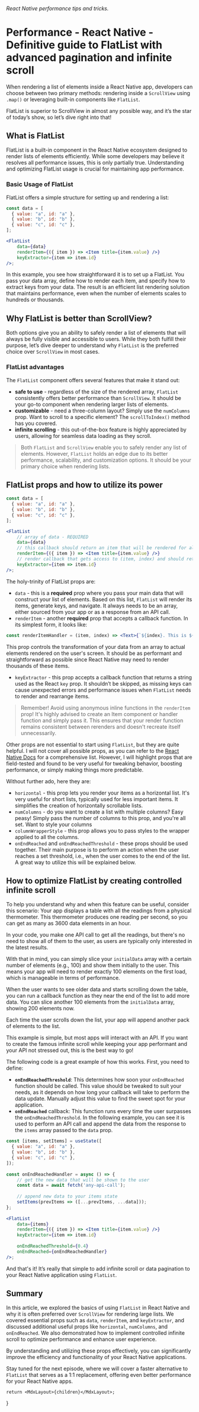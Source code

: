 

###### React Native performance tips and tricks.

# Performance - React Native - Definitive guide to FlatList with advanced pagination and infinite scroll

When rendering a list of elements inside a React Native app, developers can choose between two primary methods: rendering inside a `ScrollView` using `.map()` or leveraging built-in components like `FlatList`. 

FlatList is superior to ScrollView in almost any possible way, and it’s the star of today’s show, so let’s dive right into that!

## What is FlatList

FlatList is a built-in component in the React Native ecosystem designed to render lists of elements efficiently. While some developers may believe it resolves all performance issues, this is only partially true. Understanding and optimizing FlatList usage is crucial for maintaining app performance.

### Basic Usage of FlatList

FlatList offers a simple structure for setting up and rendering a list:

```jsx
const data = [
  { value: "a", id: "a" },
  { value: "b", id: "b" },
  { value: "c", id: "c" },
];

<FlatList
	data={data}
	renderItem={({ item }) => <Item title={item.value} />}
	keyExtractor={item => item.id}
/>;
```

In this example, you see how straightforward it is to set up a FlatList. You pass your data array, define how to render each item, and specify how to extract keys from your data. The result is an efficient list rendering solution that maintains performance, even when the number of elements scales to hundreds or thousands.

## Why FlatList is better than ScrollView?

Both options give you an ability to safely render a list of elements that will always be fully visible and accessible to users. While they both fulfill their purpose, let’s dive deeper to understand why `FlatList` is the preferred choice over `ScrollView` in most cases.

### FlatList advantages

The `FlatList` component offers several features that make it stand out:

- **safe to use** -  regardless of the size of the rendered array, `FlatList` consistently offers better performance than `ScrollView`. It should be your go-to component when rendering larger lists of elements.
- **customizable** - need a three-column layout? Simply use the `numColumns` prop. Want to scroll to a specific element? The `scrollToIndex()` method has you covered.
- **infinite scrolling** - this out-of-the-box feature is highly appreciated by users, allowing for seamless data loading as they scroll.

> Both `FlatList` and `ScrollView` enable you to safely render any list of elements. However, `FlatList` holds an edge due to its better performance, scalability, and customization options. It should be your primary choice when rendering lists.
> 

## FlatList props and how to utilize its power

```jsx
const data = [
  { value: "a", id: "a" },
  { value: "b", id: "b" },
  { value: "c", id: "c" },
];

<FlatList
	// array of data - REQUIRED
	data={data}
	// this callback should return an item that will be rendered for all elements - REQUIRED
	renderItem={({ item }) => <Item title={item.value} />}
	// render callback that gets access to (item, index) and should return string
	keyExtractor={item => item.id}
/>;
```

The holy-trinity of FlatList props are:

- `data` - this is a **required** prop where you pass your main data that will construct your list of elements. Based on this list, `FlatList` will render its items, generate keys, and navigate. It always needs to be an array, either sourced from your app or as a response from an API call.
- `renderItem` - another **required** prop that accepts a callback function. In its simplest form, it looks like:

```jsx
const renderItemHandler = (item, index) => <Text>{`${index}. This is ${item}`}</Text>
```

This prop controls the transformation of your data from an array to actual elements rendered on the user's screen. It should be as performant and straightforward as possible since React Native may need to render thousands of these items.

- `keyExtractor` - this prop accepts a callback function that returns a string used as the React `key` prop. It shouldn’t be skipped, as missing keys can cause unexpected errors and performance issues when `FlatList` needs to render and rearrange items.

> Remember! Avoid using anonymous inline functions in the `renderItem` prop! It's highly advised to create an Item component or handler function and simply pass it. This ensures that your render function remains consistent between rerenders and doesn't recreate itself unnecessarily.
> 

Other props are not essential to start using `FlatList`, but they are quite helpful. I will not cover all possible props, as you can refer to the [React Native Docs](https://reactnative.dev/docs/flatlist) for a comprehensive list. However, I will highlight props that are field-tested and found to be very useful for tweaking behavior, boosting performance, or simply making things more predictable.

Without further ado, here they are:

- `horizontal` - this prop lets you render your items as a horizontal list. It's very useful for short lists, typically used for less important items. It simplifies the creation of horizontally scrollable lists.
- `numColumns` - do you want to create a list with multiple columns? Easy peasy! Simply pass the number of columns to this prop, and you're all set. Want to style your columns
- `columnWrapperStyle` - this prop allows you to pass styles to the wrapper applied to all the columns.
- `onEndReached` and `onEndReachedThreshold` - these props should be used together. Their main purpose is to perform an action when the user reaches a set threshold, i.e., when the user comes to the end of the list. A great way to utilize this will be explained below.

## How to optimize FlatList by creating controlled infinite scroll

To help you understand why and when this feature can be useful, consider this scenario: Your app displays a table with all the readings from a physical thermometer. This thermometer produces one reading per second, so you can get as many as 3600 data elements in an hour.

In your code, you make one API call to get all the readings, but there's no need to show all of them to the user, as users are typically only interested in the latest results.

With that in mind, you can simply slice your `initialData` array with a certain number of elements (e.g., 100) and show them initially to the user. This means your app will need to render exactly 100 elements on the first load, which is manageable in terms of performance.

When the user wants to see older data and starts scrolling down the table, you can run a callback function as they near the end of the list to add more data. You can slice another 100 elements from the `initialData` array, showing 200 elements now.

Each time the user scrolls down the list, your app will append another pack of elements to the list.

This example is simple, but most apps will interact with an API. If you want to create the famous infinite scroll while keeping your app performant and your API not stressed out, this is the best way to go!

The following code is a great example of how this works. First, you need to define:

- **`onEndReachedThreshold`**: This determines how soon your `onEndReached` function should be called. This value should be tweaked to suit your needs, as it depends on how long your callback will take to perform the data update. Manually adjust this value to find the sweet spot for your application.
- **`onEndReached`** callback: This function runs every time the user surpasses the `onEndReachedThreshold`. In the following example, you can see it is used to perform an API call and append the data from the response to the `items` array passed to the `data` prop.

```jsx
const [items, setItems] = useState([
  { value: "a", id: "a" },
  { value: "b", id: "b" },
  { value: "c", id: "c" },
]);
 		
const onEndReachedHandler = async () => {
	// get the new data that will be shown to the user
	const data = await fetch('any-api-call');
        
	// append new data to your items state
	setItems(prevItems => ([...prevItems, ...data]));
};  
  
<FlatList
	data={items}
	renderItem={({ item }) => <Item title={item.value} />}
	keyExtractor={item => item.id}
	    
	onEndReachedThreshold={0.4}
	onEndReached={onEndReachedHandler}
/>;
```

And that's it! It’s really that simple to add infinite scroll or data pagination to your React Native application using `FlatList`.

## Summary

In this article, we explored the basics of using `FlatList` in React Native and why it is often preferred over `ScrollView` for rendering large lists. We covered essential props such as `data`, `renderItem`, and `keyExtractor`, and discussed additional useful props like `horizontal`, `numColumns`, and `onEndReached`. We also demonstrated how to implement controlled infinite scroll to optimize performance and enhance user experience.

By understanding and utilizing these props effectively, you can significantly improve the efficiency and functionality of your React Native applications.

Stay tuned for the next episode, where we will cover a faster alternative to `FlatList` that serves as a 1:1 replacement, offering even better performance for your React Native apps.





    return <MdxLayout>{children}</MdxLayout>;
}
